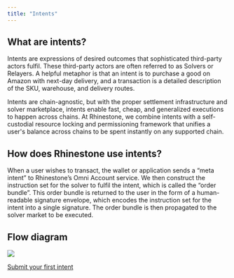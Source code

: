 ```yaml
---
title: "Intents"
---
```


## What are intents?

Intents are expressions of desired outcomes that sophisticated third-party actors fulfil. These third-party actors are often referred to as Solvers or Relayers. A helpful metaphor is that an intent is to purchase a good on Amazon with next-day delivery, and a transaction is a detailed description of the SKU, warehouse, and delivery routes.

Intents are chain-agnostic, but with the proper settlement infrastructure and solver marketplace, intents enable fast, cheap, and generalized executions to happen across chains. At Rhinestone, we combine intents with a self-custodial resource locking and permissioning framework that unifies a user's balance across chains to be spent instantly on any supported chain. 

## How does Rhinestone use intents?

When a user wishes to transact, the wallet or application sends a “meta intent” to Rhinestone’s Omni Account service. We then construct the instruction set for the solver to fulfil the intent, which is called the “order bundle”. This order bundle is returned to the user in the form of a human-readable signature envelope, which encodes the instruction set for the intent into a single signature. The order bundle is then propagated to the solver market to be executed.

## Flow diagram

<img className="block h-[400px]" src="/images/omniaccount_9_light.jpg" />

[Submit your first intent](../../sdk/quickstart)
